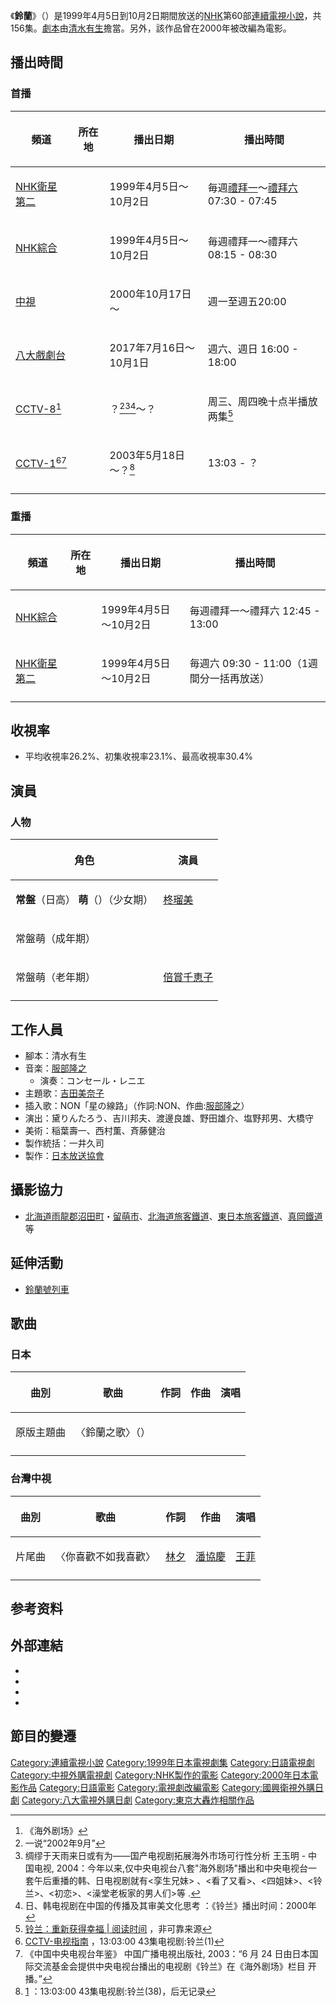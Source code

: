 {{Refimprove|time=2017-10-01T22:12:01+00:00}}
{{電視節目資訊框 
| 名稱       = 鈴蘭
| 原名       = {{lang|ja|すずらん}}
| 圖片       = 
| 圖說       = 
| 類型       = 電視劇
| 原創       = [[清水有生|清水有生]]
| 發展       = [[清水有生|清水有生]]
| 導演       = 
| 主持       = 
| 演出       = [[柊瑠美|柊瑠美]]、[[遠野凪子|遠野凪子]]、[[倍賞千恵子|倍賞千恵子]]
| 配音       = 
| 旁白       = 
| 主題曲     = 〈鈴蘭之歌〉（すずらんのうた）
| 片頭曲     = 
| 片尾曲     = 
| 作曲       = 
| 國家       = {{JPN}}
| 地區       = 
| 語言       = [[日語|日語]]
| 季數       = 
| 系列數     = 
| 輯數       = 
| 集數       = 156集
| 每集列表   = 
| 執行製片   = 
| 製片人     = 
| 監製       = 
| 副製片人   = 
| 共同製片人 = 
| 編審       = 
| 剪輯       = 
| 外景       = {{JPN}} 
| 機位       = 
| 每集長     = 分鐘
| 頻道       = 
| 電視網     = 
| 電視台     = [[NHK|NHK]]
| 視訊制式   = 
| 音訊制式   = 
| 首播國家   = {{JPN}}
| 首播地區   = 
| 開始       = 1999年4月5日
| 結束       = 1999年10月2日  
| 台灣名稱     = 鈴蘭
| 港澳名稱     = 
| 官方網站     = 
| imdb_id    = 1758452
| tv_com_id  = 
}}
《'''鈴蘭'''》（{{lang|ja|すずらん}}）是1999年4月5日到10月2日期間放送的[[日本放送協會|NHK]]第60部[[連續電視小說|連續電視小說]]，共156集。[[劇本|劇本]]由[[清水有生|清水有生]]擔當。另外，該作品曾在2000年被改編為電影。

== 播出時間==
===首播===
{| class="wikitable" style="text-align:center"
|-
!頻道||所在地||播出日期||播出時間
|- 
|[[NHK衛星第2頻道|NHK衛星第二]]||{{JPN}} ||1999年4月5日～10月2日||毎週[[禮拜一|禮拜一]]～[[禮拜六|禮拜六]] 07:30 - 07:45
|-
|[[NHK綜合頻道|NHK綜合]]||{{JPN}}||1999年4月5日～10月2日||毎週禮拜一～禮拜六 08:15 - 08:30
|-
|[[中視|中視]]||{{TWN}}||2000年10月17日～||週一至週五20:00
|-
|[[八大戲劇台|八大戲劇台]]||{{TWN}}||2017年7月16日～10月1日||週六、週日 16:00 - 18:00
|-
|[[CCTV-8|CCTV-8]]<ref>《海外剧场》</ref>||{{CHN}}||？<ref>一说“2002年9月”</ref><ref>绸缪于天雨来日或有为——国产电视剧拓展海外市场可行性分析 王玉明 - 中国电视, 2004：今年以来,仅中央电视台八套"海外剧场"播出和中央电视台一套午后重播的韩、日电视剧就有<孪生兄妹> 、<看了又看>、<四姐妹>、<铃兰>、<初恋>、<澡堂老板家的男人们>等 .</ref><ref>日、韩电视剧在中国的传播及其审美文化思考 ：《铃兰》播出时间：2000年</ref>～？||周三、周四晚十点半播放两集<ref>[http://www.timetimetime.net/yuanchuang/82565.html 铃兰：重新获得幸福 | 阅读时间] {{Wayback|url=http://www.timetimetime.net/yuanchuang/82565.html |date=20171002070409 }}，非可靠来源</ref>
|-
|[[CCTV-1|CCTV-1]]<ref>[http://www.cctv.com/tvguide/schedule/kind/20030518/6.shtml CCTV-电视指南] {{Wayback|url=http://www.cctv.com/tvguide/schedule/kind/20030518/6.shtml |date=20190610062520 }}，13:03:00 43集电视剧:铃兰(1)</ref><ref>《中国中央电视台年鉴》 中国广播电視出版社, 2003：“6 月 24 日由日本国际交流基金会提供中央电视台播出的电视剧《铃兰》在《海外剧场》栏目 开播。”</ref>||{{CHN}}||2003年5月18日～？<ref>[http://www.cctv.com/tvguide/schedule/kind/20030608/6.shtml] {{Wayback|url=http://www.cctv.com/tvguide/schedule/kind/20030608/6.shtml |date=20190603074816 }}：13:03:00	43集电视剧:铃兰(38)，后无记录</ref>||13:03 - ？
|-
|}

===重播===
{| class="wikitable" style="text-align:center"
|-
!頻道||所在地||播出日期||播出時間
|- 
|[[NHK綜合頻道|NHK綜合]]||{{JPN}} ||1999年4月5日～10月2日||毎週禮拜一～禮拜六 12:45 - 13:00
|-
|[[NHK衛星第2頻道|NHK衛星第二]]||{{JPN}}||1999年4月5日～10月2日||毎週六 09:30 - 11:00（1週間分一括再放送）
|-
|}

==收視率==
*平均收視率26.2%、初集收視率23.1%、最高收視率30.4%

== 演員 ==
=== 人物 ===
{| class="wikitable" style="text-align:center"
|-
!角色||演員
|- 
|'''常盤'''（日高） '''萌'''（{{lang|ja|ときわ もえ}}）（少女期） || [[柊瑠美|柊瑠美]]
|-
|常盤萌（成年期）  ||{{link-ja|遠野凪子|遠野なぎこ}}
|-
|常盤萌（老年期） ||[[倍賞千恵子|倍賞千恵子]]
|-
|}

== 工作人員 ==
*腳本：清水有生
*音楽：[[服部隆之|服部隆之]]
**演奏：コンセール・レニエ
*主題歌：[[吉田美奈子|吉田美奈子]]
*插入歌：NON「星の線路」（作詞:NON、作曲:[[服部隆之|服部隆之]]）
*演出：黛りんたろう、吉川邦夫、渡邊良雄、野田雄介、塩野邦男、大橋守
*美術：稲葉壽一、西村薫、斉藤健治
*製作統括：一井久司
*製作：[[日本放送協會|日本放送協會]]

== 攝影協力 ==
*[[北海道|北海道]][[雨龍郡|雨龍郡]][[沼田町_(北海道)|沼田町]]・[[留萌市|留萌市]]、[[北海道旅客鐵道|北海道旅客鐵道]]、[[東日本旅客鐵道|東日本旅客鐵道]]、[[真岡鐵道|真岡鐵道]]等

== 延伸活動 ==
* [[鈴蘭號列車|鈴蘭號列車]]

== 歌曲 ==
===日本===
{| class="wikitable" style="text-align:center"
|-
!曲別||歌曲||作詞||作曲||演唱
|- 
|原版主題曲||〈鈴蘭之歌〉（{{lang|ja|すずらんのうた}}）||||||
|- 
|}

===台灣中視===
{| class="wikitable" style="text-align:center"
|-
!曲別||歌曲||作詞||作曲||演唱
|- 
|片尾曲||〈你喜歡不如我喜歡〉||[[林夕|林夕]]||[[潘協慶|潘協慶]]||[[王菲|王菲]]
|-
|}

==参考资料==
{{reflist}}

==外部連結==
*{{imdb title|1758452|鈴蘭}}
*{{imdb title|0274760|铃兰：少女萌的故事}}
*{{douban|2287256|鈴蘭}}
*{{douban|2065097|铃兰：少女萌的故事}}

== 節目的變遷 ==
{{電視節目的變遷
|電視台= {{JPN}} [[NHK|NHK]]
|播放檔次= 星期一至六 07:30 - 07:45<br>星期一至六 08:15 - 08:30 
|節目名稱= 鈴蘭<br/>（1999年4月5日 - 1999年10月2日）
|上一節目= 
|下一節目= 
}}
{{電視節目的變遷
|電視台= {{TWN}} [[中視主頻|中視]]
|播放檔次= 星期一至五20:00
|節目名稱= 鈴蘭<br>（2000年10月17日 - 時間不明）
|上一節目= 
|下一節目= 
}}
{{電視節目的變遷
|電視台= {{TWN}} [[八大戲劇台|八大戲劇台]]
|播放檔次= 星期六、日 16:00 - 18:00
|節目名稱= 鈴蘭<br />（2017年7月16日 - 2017年10月1日）
|上一節目= [[愛的邊界|愛的邊界]]<br />（2017年5月27日 - 2017年7月15日）
|下一節目= [[誰知女人心|誰知女人心]]<br />（2017年10月7日 - ）
|2播放檔次= 星期一至五 07:00 - 08:00
|2節目名稱= 鈴蘭<br />（2017年8月10日 - 2017年10月12日）
|2上一節目= [[花樣男子_(韓國電視劇)|流星花園]]（重播）<br />（2017年6月20日 - 2017年8月9日）
|2下一節目= [[誰知女人心|誰知女人心]]<br />（2017年10月13日 - 2017年11月17日）
}}

{{連續電視小說}}
{{中視八點檔}}
{{DEFAULTSORT:Suzuran}}
[[Category:連續電視小說|Category:連續電視小說]]
[[Category:1999年日本電視劇集|Category:1999年日本電視劇集]]
[[Category:日語電視劇|Category:日語電視劇]]
[[Category:中視外購電視劇|Category:中視外購電視劇]]
[[Category:NHK製作的電影|Category:NHK製作的電影]]
[[Category:2000年日本電影作品|Category:2000年日本電影作品]]
[[Category:日語電影|Category:日語電影]]
[[Category:電視劇改編電影|Category:電視劇改編電影]]
[[Category:國興衛視外購日劇|Category:國興衛視外購日劇]]
[[Category:八大電視外購日劇|Category:八大電視外購日劇]]
[[Category:東京大轟炸相關作品|Category:東京大轟炸相關作品]]